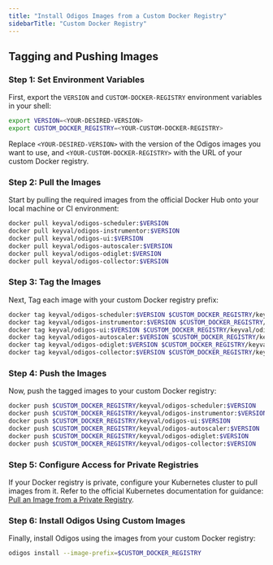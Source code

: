 ```yaml
---
title: "Install Odigos Images from a Custom Docker Registry"
sidebarTitle: "Custom Docker Registry"
---
```


## Tagging and Pushing Images


### Step 1: Set Environment Variables
First, export the `VERSION` and `CUSTOM-DOCKER-REGISTRY` environment variables in your shell:

```bash
export VERSION=<YOUR-DESIRED-VERSION>
export CUSTOM_DOCKER_REGISTRY=<YOUR-CUSTOM-DOCKER-REGISTRY>
```
Replace `<YOUR-DESIRED-VERSION>` with the version of the Odigos images you want to use, and `<YOUR-CUSTOM-DOCKER-REGISTRY>` with the URL of your custom Docker registry.

### Step 2: Pull the Images
Start by pulling the required images from the official Docker Hub onto your local machine or CI environment:

```bash
docker pull keyval/odigos-scheduler:$VERSION
docker pull keyval/odigos-instrumentor:$VERSION
docker pull keyval/odigos-ui:$VERSION
docker pull keyval/odigos-autoscaler:$VERSION
docker pull keyval/odigos-odiglet:$VERSION
docker pull keyval/odigos-collector:$VERSION
```

### Step 3: Tag the Images
Next, Tag each image with your custom Docker registry prefix:

```bash
docker tag keyval/odigos-scheduler:$VERSION $CUSTOM_DOCKER_REGISTRY/keyval/odigos-scheduler:$VERSION
docker tag keyval/odigos-instrumentor:$VERSION $CUSTOM_DOCKER_REGISTRY/keyval/odigos-instrumentor:$VERSION
docker tag keyval/odigos-ui:$VERSION $CUSTOM_DOCKER_REGISTRY/keyval/odigos-ui:$VERSION
docker tag keyval/odigos-autoscaler:$VERSION $CUSTOM_DOCKER_REGISTRY/keyval/odigos-autoscaler:$VERSION
docker tag keyval/odigos-odiglet:$VERSION $CUSTOM_DOCKER_REGISTRY/keyval/odigos-odiglet:$VERSION
docker tag keyval/odigos-collector:$VERSION $CUSTOM_DOCKER_REGISTRY/keyval/odigos-collector:$VERSION
```

### Step 4: Push the Images
Now, push the tagged images to your custom Docker registry:  
```bash
docker push $CUSTOM_DOCKER_REGISTRY/keyval/odigos-scheduler:$VERSION
docker push $CUSTOM_DOCKER_REGISTRY/keyval/odigos-instrumentor:$VERSION
docker push $CUSTOM_DOCKER_REGISTRY/keyval/odigos-ui:$VERSION
docker push $CUSTOM_DOCKER_REGISTRY/keyval/odigos-autoscaler:$VERSION
docker push $CUSTOM_DOCKER_REGISTRY/keyval/odigos-odiglet:$VERSION
docker push $CUSTOM_DOCKER_REGISTRY/keyval/odigos-collector:$VERSION
```

### Step 5: Configure Access for Private Registries

If your Docker registry is private, configure your Kubernetes cluster to pull images from it. Refer to the official Kubernetes documentation for guidance: [Pull an Image from a Private Registry](https://kubernetes.io/docs/tasks/configure-pod-container/pull-image-private-registry/).

### Step 6: Install Odigos Using Custom Images
Finally, install Odigos using the images from your custom Docker registry:
```bash
odigos install --image-prefix=$CUSTOM_DOCKER_REGISTRY
```
